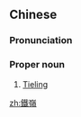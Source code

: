 {{also|铁岭}}
==Chinese==
{{zh-forms|s=铁岭}}

===Pronunciation===
{{zh-pron
|m=Tiělǐng
|cat=pn
}}

===Proper noun===
{{zh-proper noun}}

# [[Tieling]]

{{zh-cat|Cities}}

[[zh:鐵嶺]]